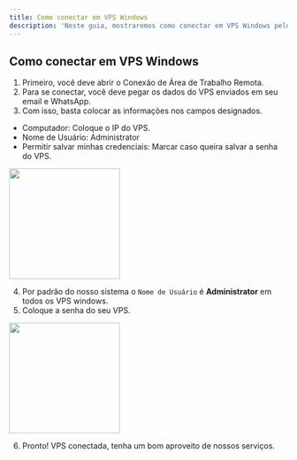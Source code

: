 ```yaml
---
title: Como conectar em VPS Windows
description: 'Neste guia, mostraremos como conectar em VPS Windows pelo RDP.'
---
```


## Como conectar em VPS Windows

1. Primeiro, você deve abrir o Conexão de Área de Trabalho Remota.
2. Para se conectar, você deve pegar os dados do VPS enviados em seu email e WhatsApp.
3. Com isso, basta colocar as informações nos campos designados.
  - Computador: Coloque o IP do VPS.
  - Nome de Usuário: Administrator
  - Permitir salvar minhas credenciais: Marcar caso queira salvar a senha do VPS.

<img height="200" src="/images/vps/como-conectar-vps-windows/rdp.png" />

4. Por padrão do nosso sistema o `Nome de Usuário` é **Administrator** em todos os VPS windows.
5. Coloque a senha do seu VPS.

<img height="200" src="/images/vps/como-conectar-vps-windows/senha.png" />

6. Pronto! VPS conectada, tenha um bom aproveito de nossos serviços.